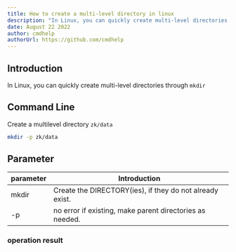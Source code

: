 ```yaml
---
title: How to create a multi-level directory in linux
description: "In Linux, you can quickly create multi-level directories through mkdir"
date: August 22 2022
author: cmdhelp
authorUrl: https://github.com/cmdhelp
---
```

## Introduction
In Linux, you can quickly create multi-level directories through `mkdir`
## Command Line
Create a multilevel directory `zk/data`
```bash
mkdir -p zk/data
```
## Parameter
| parameter | Introduction                                                               |
| --------- | -------------------------------------------------------------------------- |
| mkdir   |Create the DIRECTORY(ies), if they do not already exist.|
| -p   |no error if existing, make parent directories as needed.|
###  operation result
```

```
